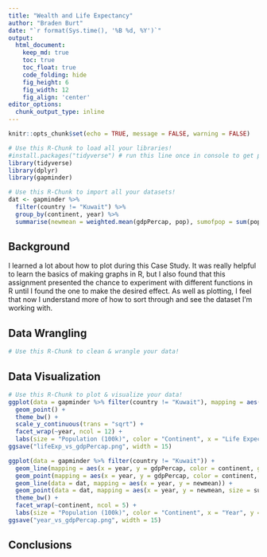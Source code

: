 ```yaml
---
title: "Wealth and Life Expectancy"
author: "Braden Burt"
date: "`r format(Sys.time(), '%B %d, %Y')`"
output:
  html_document:  
    keep_md: true
    toc: true
    toc_float: true
    code_folding: hide
    fig_height: 6
    fig_width: 12
    fig_align: 'center'
editor_options: 
  chunk_output_type: inline
---
```


```r
knitr::opts_chunk$set(echo = TRUE, message = FALSE, warning = FALSE)
```

```r
# Use this R-Chunk to load all your libraries!
#install.packages("tidyverse") # run this line once in console to get package
library(tidyverse)
library(dplyr)
library(gapminder)
```

```r
# Use this R-Chunk to import all your datasets!
dat <- gapminder %>%
  filter(country != "Kuwait") %>%
  group_by(continent, year) %>%
  summarise(newmean = weighted.mean(gdpPercap, pop), sumofpop = sum(pop/100000))
```

## Background

I learned a lot about how to plot during this Case Study.  It was really helpful to learn the basics of making graphs in R, but I also found that this assignment presented the chance to experiment with different functions in R until I found the one to make the desired effect.  As well as plotting, I feel that now I understand more of how to sort through and see the dataset I'm working with.

## Data Wrangling

```r
# Use this R-Chunk to clean & wrangle your data!

```

## Data Visualization

```r
# Use this R-Chunk to plot & visualize your data!
ggplot(data = gapminder %>% filter(country != "Kuwait"), mapping = aes(x = lifeExp, y = gdpPercap, color = continent, size = pop/100000)) + 
  geom_point() + 
  theme_bw() + 
  scale_y_continuous(trans = "sqrt") +
  facet_wrap(~year, ncol = 12) + 
  labs(size = "Population (100k)", color = "Continent", x = "Life Expectancy",y = "GDP per capita")
ggsave("lifeExp_vs_gdpPercap.png", width = 15)

ggplot(data = gapminder %>% filter(country != "Kuwait")) + 
  geom_line(mapping = aes(x = year, y = gdpPercap, color = continent, group = country, size = 0.1)) +
  geom_point(mapping = aes(x = year, y = gdpPercap, color = continent, group = country, size = pop/100000)) +
  geom_line(data = dat, mapping = aes(x = year, y = newmean)) + 
  geom_point(data = dat, mapping = aes(x = year, y = newmean, size = sumofpop)) +
  theme_bw() + 
  facet_wrap(~continent, ncol = 5) +
  labs(size = "Population (100k)", color = "Continent", x = "Year", y = "GDP per capita")
ggsave("year_vs_gdpPercap.png", width = 15)
```

## Conclusions
